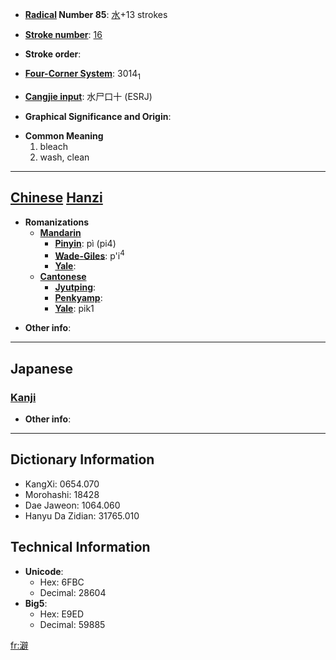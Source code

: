 * '''[[Wiktionary:Chinese radical index| Radical]] Number 85''': [[Wiktionary:Chinese radical index 水|水]]+13 strokes

* '''[[Wiktionary:Chinese total strokes index|Stroke number]]''': [[Wiktionary:Chinese total strokes index 16|16]]

* '''Stroke order''': 

* '''[[Wiktionary:Chinese four corner index|Four-Corner System]]''': 3014<sub>1</sub>

* '''[[Wiktionary:Chinese Cangjie index|Cangjie input]]''': 水尸口十 (ESRJ)

* '''Graphical Significance and Origin''': 

* '''Common Meaning'''
*#bleach
*# wash, clean


----

== [[Chinese]] [[Hanzi]] ==

* '''Romanizations'''
** '''[[Mandarin]]'''
*** '''[[Pinyin]]''': pì (pi4)
*** '''[[Wade-Giles]]''': p'i<sup>4</sup>
*** '''[[Yale]]''': 
** '''[[Cantonese]]'''
*** '''[[Jyutping]]''':
*** '''[[Penkyamp]]''': 
*** '''[[Yale]]''': pik1

* '''Other info''': 

----

==Japanese==
===[[Kanji]]===
{{kanji|on readings=[[へき]] (heki), [[ひゃく]] (hyaku), [[けき]] (keki)
|kun readings=[[ただよい]] (tadayoi)
}}

* '''Other info''':  

----

== Dictionary Information ==

* KangXi: 0654.070
* Morohashi: 18428
* Dae Jaweon: 1064.060
* Hanyu Da Zidian: 31765.010

== Technical Information ==

* '''Unicode''':
** Hex: 6FBC
** Decimal: 28604
* '''Big5''':
** Hex: E9ED
** Decimal: 59885

[[fr:澼]]
